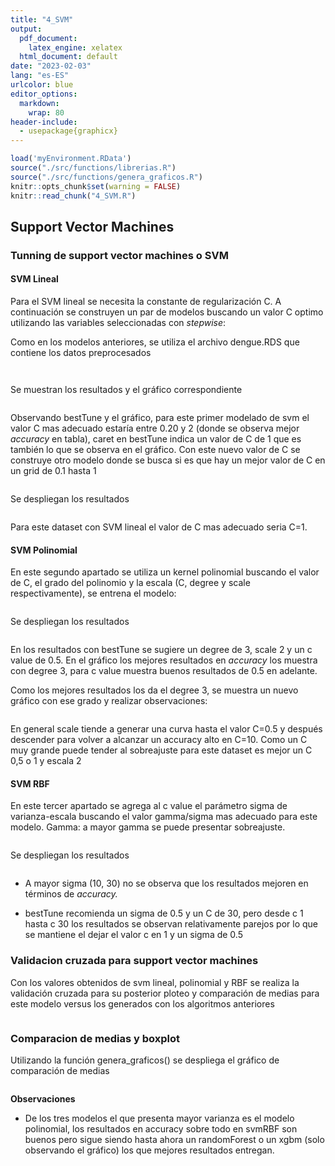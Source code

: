 ```yaml
---
title: "4_SVM"
output:
  pdf_document: 
    latex_engine: xelatex
  html_document: default
date: "2023-02-03"
lang: "es-ES"
urlcolor: blue
editor_options: 
  markdown: 
    wrap: 80
header-include:
  - usepackage{graphicx}
---
```


```r
load('myEnvironment.RData')
source("./src/functions/librerias.R")
source("./src/functions/genera_graficos.R")
knitr::opts_chunk$set(warning = FALSE) 
knitr::read_chunk("4_SVM.R")
```

\normalsize

## Support Vector Machines

### Tunning de support vector machines o SVM

#### SVM Lineal

Para el SVM lineal se necesita la constante de regularización C. A continuación
se construyen un par de modelos buscando un valor C optimo utilizando las
variables seleccionadas con *stepwise*:

Como en los modelos anteriores, se utiliza el archivo dengue.RDS que contiene
los datos preprocesados

\tiny

```r
```

\tiny

```r
```

\normalsize

Se muestran los resultados y el gráfico correspondiente

\tiny

```r
```

\normalsize

Observando bestTune y el gráfico, para este primer modelado de svm el valor C
mas adecuado estaría entre 0.20 y 2 (donde se observa mejor *accuracy* en
tabla), caret en bestTune indica un valor de C de 1 que es también lo que se
observa en el gráfico. Con este nuevo valor de C se construye otro modelo donde
se busca si es que hay un mejor valor de C en un grid de 0.1 hasta 1

\tiny

```r
```

\normalsize

Se despliegan los resultados \tiny

```r
```

\normalsize

Para este dataset con SVM lineal el valor de C mas adecuado seria C=1.

#### SVM Polinomial

En este segundo apartado se utiliza un kernel polinomial buscando el valor de C,
el grado del polinomio y la escala (C, degree y scale respectivamente), se
entrena el modelo:

\tiny

```r
```

\normalsize

Se despliegan los resultados \tiny

```r
```

\normalsize

En los resultados con bestTune se sugiere un degree de 3, scale 2 y un c value
de 0.5. En el gráfico los mejores resultados en *accuracy* los muestra con
degree 3, para c value muestra buenos resultados de 0.5 en adelante.

Como los mejores resultados los da el degree 3, se muestra un nuevo gráfico con
ese grado y realizar observaciones:

\tiny

```r
```

\normalsize

En general scale tiende a generar una curva hasta el valor C=0.5 y después
descender para volver a alcanzar un accuracy alto en C=10. Como un C muy grande
puede tender al sobreajuste para este dataset es mejor un C 0,5 o 1 y escala 2

#### SVM RBF

En este tercer apartado se agrega al c value el parámetro sigma de
varianza-escala buscando el valor gamma/sigma mas adecuado para este modelo.
Gamma: a mayor gamma se puede presentar sobreajuste.

\tiny

```r
```

\normalsize

Se despliegan los resultados \tiny

```r
```

\normalsize

-   A mayor sigma (10, 30) no se observa que los resultados mejoren en términos
    de *accuracy.*

-   bestTune recomienda un sigma de 0.5 y un C de 30, pero desde c 1 hasta c 30
    los resultados se observan relativamente parejos por lo que se mantiene el
    dejar el valor c en 1 y un sigma de 0.5

### Validacion cruzada para support vector machines

Con los valores obtenidos de svm lineal, polinomial y RBF se realiza la
validación cruzada para su posterior ploteo y comparación de medias para este
modelo versus los generados con los algoritmos anteriores \tiny

```r
```

\normalsize

### Comparacion de medias y boxplot

Utilizando la función genera_graficos() se despliega el gráfico de comparación
de medias

```r
```


\normalsize

**Observaciones**

-   De los tres modelos el que presenta mayor varianza es el modelo polinomial, los resultados en accuracy sobre todo en svmRBF son buenos pero sigue siendo hasta ahora un randomForest o un xgbm (solo observando el gráfico) los que mejores resultados entregan.
